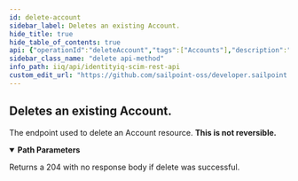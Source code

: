 ```yaml
---
id: delete-account
sidebar_label: Deletes an existing Account.
hide_title: true
hide_table_of_contents: true
api: {"operationId":"deleteAccount","tags":["Accounts"],"description":"The endpoint used to delete an Account resource. **This is not reversible.**","parameters":[{"name":"accountId","in":"path","schema":{"type":"string","example":"c7c7777c7ef77e77777ee77e7a1f0444"},"description":"The id of the Account.","required":true}],"responses":{"204":{"description":"Returns a 204 with no response body if delete was successful."}},"method":"delete","path":"/Accounts/{accountId}","servers":[{"url":"http://localhost:8080/identityiq/scim/v2","description":"IdentityIQ SCIM server basepath and path to API."}],"security":[{"basicAuth":[]}],"securitySchemes":{"basicAuth":{"type":"http","scheme":"basic"}},"info":{"description":"IdentityIQ REST Endpoint Interface Documentation for SCIM\n","version":"8.3","title":"IdentityIQ SCIM REST API"},"postman":{"name":"Deletes an existing Account.","description":{"content":"The endpoint used to delete an Account resource. **This is not reversible.**","type":"text/plain"},"url":{"path":["Accounts",":accountId"],"host":["{{baseUrl}}"],"query":[],"variable":[{"disabled":false,"description":{"content":"(Required) The id of the Account.","type":"text/plain"},"type":"any","value":"","key":"accountId"}]},"method":"DELETE"}}
sidebar_class_name: "delete api-method"
info_path: iiq/api/identityiq-scim-rest-api
custom_edit_url: "https://github.com/sailpoint-oss/developer.sailpoint.com/issues/new?assignees=&labels=&template=bug-report.md&title=%5BBug%5D+Your+Bug+Report+Here Requesting changes to 'Deletes an existing Account.' (delete-account)"
---
```



## Deletes an existing Account.



The endpoint used to delete an Account resource. **This is not reversible.**

<details style={{"marginBottom":"1rem"}} data-collapsed={false} open={true}><summary style={{}}><strong>Path Parameters</strong></summary><div><ul><ParamsItem className={"paramsItem"} param={{"name":"accountId","in":"path","schema":{"type":"string","example":"c7c7777c7ef77e77777ee77e7a1f0444"},"description":"The id of the Account.","required":true}}></ParamsItem></ul></div></details><div><ApiTabs><TabItem label={"204"} value={"204"}><div>

Returns a 204 with no response body if delete was successful.

</div><div></div></TabItem></ApiTabs></div>